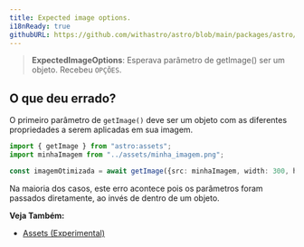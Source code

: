 ```yaml
---
title: Expected image options.
i18nReady: true
githubURL: https://github.com/withastro/astro/blob/main/packages/astro/src/core/errors/errors-data.ts
---
```


> **ExpectedImageOptions**: Esperava parâmetro de getImage() ser um objeto. Recebeu `OPÇÕES`.

## O que deu errado?

O primeiro parâmetro de `getImage()` deve ser um objeto com as diferentes propriedades a serem aplicadas em sua imagem.

```ts
import { getImage } from "astro:assets";
import minhaImagem from "../assets/minha_imagem.png";

const imagemOtimizada = await getImage({src: minhaImagem, width: 300, height: 300});
```

Na maioria dos casos, este erro acontece pois os parâmetros foram passados diretamente, ao invés de dentro de um objeto.

**Veja Também:**
-  [Assets (Experimental)](/pt-br/guides/assets/)
